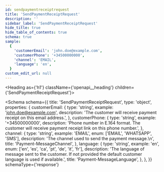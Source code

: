 ```yaml
---
id: sendpaymentreceiptrequest
title: 'SendPaymentReceiptRequest'
description: ''
sidebar_label: 'SendPaymentReceiptRequest'
hide_title: true
hide_table_of_contents: true
schema: true
sample:
  {
    'customerEmail': 'john.doe@example.com',
    'customerPhone': '+34500000000',
    'channel': 'EMAIL',
    'language': 'en',
  }
custom_edit_url: null
---
```



<Heading as={'h1'} className={'openapi__heading'} children={'SendPaymentReceiptRequest'}></Heading>

<Schema
  schema={{
    title: 'SendPaymentReceiptRequest',
    type: 'object',
    properties: {
      customerEmail: {
        type: 'string',
        example: 'john.doe@example.com',
        description: 'The customer will receive payment receipt on this email address.',
      },
      customerPhone: {
        type: 'string',
        example: '+34500000000',
        description:
          'Phone number in E.164 format. The customer will receive payment receipt link on this phone number.',
      },
      channel: {
        type: 'string',
        example: 'EMAIL',
        enum: ['EMAIL', 'WHATSAPP', 'SMS'],
        description: 'The channel used to send the payment message.\n',
        title: 'Payment-MessageChannel',
      },
      language: {
        type: 'string',
        example: 'en',
        enum: ['en', 'es', 'ca', 'pt', 'de', 'it', 'fr'],
        description:
          'The language of message sent to the customer. If not provided the default customer language is used if available.',
        title: 'Payment-MessageLanguage',
      },
    },
  }}
  schemaType={'response'}
></Schema>
